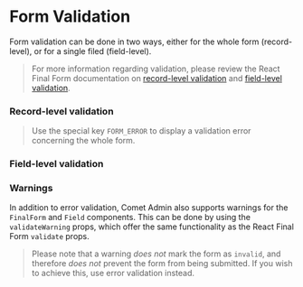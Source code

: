 
<Meta title="Docs/Form/Validation" />

# Form Validation

Form validation can be done in two ways, either for the whole form (record-level), or for a single filed (field-level).

> For more information regarding validation, please review the React Final Form documentation on [record-level validation](https://final-form.org/docs/react-final-form/types/FormProps#validate) and [field-level validation](https://final-form.org/docs/react-final-form/types/FieldProps#validate).

### Record-level validation

<Canvas>
    <Story id="stories-form-validation--record-level-validation" />
</Canvas>

> Use the special key `FORM_ERROR` to display a validation error concerning the whole form.

### Field-level validation

<Canvas>
    <Story id="stories-form-validation--field-level-validation" />
</Canvas>

### Warnings

In addition to error validation, Comet Admin also supports warnings for the `FinalForm` and `Field` components. This can be done by using the `validateWarning` props, which offer the same functionality as the React Final Form `validate` props.

> Please note that a warning _does not_ mark the form as `invalid`, and therefore _does not_ prevent the form from being submitted. If you wish to achieve this, use error validation instead.

<Canvas>
    <Story id="stories-form-validation--warnings" />
</Canvas>
